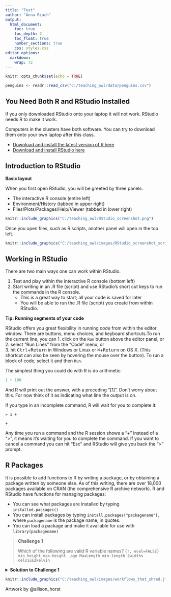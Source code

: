 ```yaml
---
title: "Test"
author: "Anna Riach"
output: 
  html_document:
    toc: true
    toc_depth: 2
    toc_float: true
    number_sections: true
    css: styles.css
editor_options: 
  markdown: 
    wrap: 72
---
```


```r
knitr::opts_chunk$set(echo = TRUE)
```

```r
penguins <- readr::read_csv("C:/teaching_owl/data/penguins.csv")
```

## You Need Both R and RStudio Installed

If you only downloaded RStudio onto your laptop it will not work. RStudio needs R to make it work.

Computers in the clusters have both software. You can try to download them onto your own laptop after this class.

* [Download and install the latest version of R here](https://www.r-project.org/)
* [Download and install RStudio here](https://www.rstudio.com/)

## Introduction to RStudio

**Basic layout**

When you first open RStudio, you will be greeted by three panels:

  * The interactive R console (entire left)
  * Environment/History (tabbed in upper right)
  * Files/Plots/Packages/Help/Viewer (tabbed in lower right)

```r
knitr::include_graphics("C:/teaching_owl/RStudio_screenshot.png")
```

Once you open files, such as R scripts, another panel will open in the top left.

```r
knitr::include_graphics("C:/teaching_owl/images/RStudio_screenshot_script.png")

```


## Working in RStudio
There are two main ways one can work within RStudio.

1. Test and play within the interactive R console (bottom left) 
2. Start writing in an .R file (script) and use RStudio's short cut keys to run the commands in the R console.
   * This is a great way to start; all your code is saved for later
   * You will be able to run the .R file (script) you create from within RStudio.
   
:::: {.mediumorchidbox data-latex=""}
::: {.center data-latex=""}
**Tip: Running segments of your code**
:::

RStudio offers you great flexibility in running code from within the editor window. There are buttons, menu choices, and keyboard shortcuts.To run the current line, you can
1. click on the `Run` button above the editor panel, or  
2. select "Run Lines" from the "Code" menu, or  
3. hit <kbd>Ctrl</kbd>+<kbd>Return</kbd> in Windows or Linux or <kbd>&#8984;</kbd>+<kbd>Return</kbd> on OS X.
(This shortcut can also be seen by hovering the mouse over the button). To run a block of code, select it and then `Run`.
::::

The simplest thing you could do with R is do arithmetic:

```r
1 + 100
```

And R will print out the answer, with a preceding "[1]". Don't worry about this. For now think of it as indicating what line the output is on.

If you type in an incomplete command, R will wait for you to
complete it:

~~~
> 1 +
~~~


~~~
+
~~~


Any time you run a command and the R session shows a "+" instead of a ">", it
means it's waiting for you to complete the command. If you want to cancel
a command you can hit "Esc" and RStudio will give you back the ">" prompt.

## R Packages

It is possible to add functions to R by writing a package, or by
obtaining a package written by someone else. As of this writing, there
are over 18,000 packages available on CRAN (the comprehensive R archive
network). R and RStudio have functions for managing packages:

* You can see what packages are installed by typing
  `installed.packages()`
* You can install packages by typing `install.packages("packagename")`,
  where `packagename` is the package name, in quotes.
* You can load a package and make it available for use with `library(packagename)`

> **Challenge 1**
>
> Which of the following are valid R variable names?
> ```{r, eval=FALSE}
> min_height
> max.height
> _age
> MaxLength
> min-length
> 2widths
> celsius2kelvin
> ```

<details>
  <summary>**Solution to Challenge 1**</summary>

The following can be used as R variables:
```r
min_height
max.height
MaxLength
celsius2kelvin
```

The following will not be able to be used to create a variable
```r
_age
min-length
2widths
```

</details>

```r
knitr::include_graphics("C:/teaching_owl/images/workflows_that_shred.jfif")
```
Artwork by @allison_horst